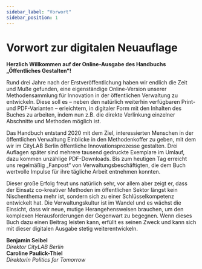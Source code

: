 ```yaml
---
sidebar_label: "Vorwort"
sidebar_position: 1
---
```



# Vorwort zur digitalen Neuauflage

**Herzlich Willkommen auf der Online-Ausgabe des Handbuchs „Öffentliches Gestalten“!**

Rund drei Jahre nach der Erstveröffentlichung haben wir endlich die Zeit und Muße gefunden, eine eigenständige Online-Version unserer Methodensammlung für Innovation in der öffentlichen Verwaltung zu entwickeln. Diese soll es – neben den natürlich weiterhin verfügbaren Print- und PDF-Varianten – erleichtern, in digitaler Form mit den Inhalten des Buches zu arbeiten, indem nun z.B. die direkte Verlinkung einzelner Abschnitte und Methoden möglich ist.

Das Handbuch entstand 2020 mit dem Ziel, interessierten Menschen in der öffentlichen Verwaltung Einblicke in den Methodenkoffer zu geben, mit dem wir im CityLAB Berlin öffentliche Innovationsprozesse gestalten. Drei Auflagen später sind mehrere tausend gedruckte Exemplare im Umlauf, dazu kommen unzählige PDF-Downloads. Bis zum heutigen Tag erreicht uns regelmäßig „Fanpost“ von Verwaltungsbeschäftigten, die dem Buch wertvolle Impulse für ihre tägliche Arbeit entnehmen konnten.

Dieser große Erfolg freut uns natürlich sehr, vor allem aber zeigt er, dass der Einsatz co-kreativer Methoden im öffentlichen Sektor längst kein Nischenthema mehr ist, sondern sich zu einer Schlüsselkompetenz entwickelt hat. Die Verwaltungskultur ist im Wandel und es wächst die Einsicht, dass wir neue, mutige Herangehensweisen brauchen, um den komplexen Herausforderungen der Gegenwart zu begegnen. Wenn dieses Buch dazu einen Beitrag leisten kann, erfüllt es seinen Zweck und kann sich mit dieser digitalen Ausgabe stetig weiterentwickeln.

<div className="mt-8 flex flex-wrap gap-x-12 gap-y-6">
  <div>
    <b>Benjamin Seibel</b> <br />
    <i>Direktor CityLAB Berlin</i>
  </div>
  <div>
    <b>Caroline Paulick-Thiel</b> <br />
    <i>Direktorin Politics for Tomorrow</i>
  </div>
</div>
